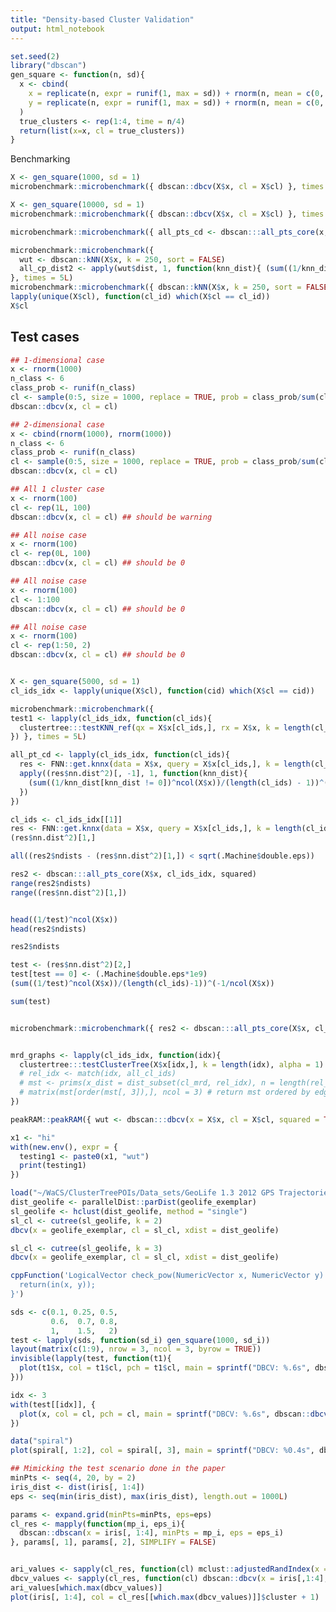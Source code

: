 ```yaml
---
title: "Density-based Cluster Validation"
output: html_notebook
---
```


```r
set.seed(2)
library("dbscan")
gen_square <- function(n, sd){
  x <- cbind(
    x = replicate(n, expr = runif(1, max = sd)) + rnorm(n, mean = c(0, 5, 5, 0), sd = sd),
    y = replicate(n, expr = runif(1, max = sd)) + rnorm(n, mean = c(0, 0, 5, 5), sd = sd)
  )
  true_clusters <- rep(1:4, time = n/4)
  return(list(x=x, cl = true_clusters))
}
```

Benchmarking 

```r
X <- gen_square(1000, sd = 1)
microbenchmark::microbenchmark({ dbscan::dbcv(X$x, cl = X$cl) }, times = 5L)


```

```r
X <- gen_square(10000, sd = 1)
microbenchmark::microbenchmark({ dbscan::dbcv(X$x, cl = X$cl) }, times = 1L)
```

```r
microbenchmark::microbenchmark({ all_pts_cd <- dbscan:::all_pts_core(x, cl_ids_idx, squared) }, times = 1L)

microbenchmark::microbenchmark({ 
  wut <- dbscan::kNN(X$x, k = 250, sort = FALSE) 
  all_cp_dist2 <- apply(wut$dist, 1, function(knn_dist){ (sum((1/knn_dist)^ncol(X$x))/(length(knn_dist)-1))^(-1/ncol(X$x)) })
}, times = 5L)
microbenchmark::microbenchmark({ dbscan::kNN(X$x, k = 250, sort = FALSE) }, times = 1L)
lapply(unique(X$cl), function(cl_id) which(X$cl == cl_id))
X$cl
```


## Test cases 

```r
## 1-dimensional case
x <- rnorm(1000)
n_class <- 6
class_prob <- runif(n_class)
cl <- sample(0:5, size = 1000, replace = TRUE, prob = class_prob/sum(class_prob <- runif(n_class)))
dbscan::dbcv(x, cl = cl)

## 2-dimensional case
x <- cbind(rnorm(1000), rnorm(1000))
n_class <- 6
class_prob <- runif(n_class)
cl <- sample(0:5, size = 1000, replace = TRUE, prob = class_prob/sum(class_prob <- runif(n_class)))
dbscan::dbcv(x, cl = cl)

## All 1 cluster case 
x <- rnorm(100)
cl <- rep(1L, 100)
dbscan::dbcv(x, cl = cl) ## should be warning 

## All noise case
x <- rnorm(100)
cl <- rep(0L, 100)
dbscan::dbcv(x, cl = cl) ## should be 0 

## All noise case
x <- rnorm(100)
cl <- 1:100
dbscan::dbcv(x, cl = cl) ## should be 0 

## All noise case
x <- rnorm(100)
cl <- rep(1:50, 2)
dbscan::dbcv(x, cl = cl) ## should be 0 


X <- gen_square(5000, sd = 1)
cl_ids_idx <- lapply(unique(X$cl), function(cid) which(X$cl == cid))

microbenchmark::microbenchmark({ 
test1 <- lapply(cl_ids_idx, function(cl_ids){
  clustertree:::testKNN_ref(qx = X$x[cl_ids,], rx = X$x, k = length(cl_ids), bucketSize = length(cl_ids)/2)
}) }, times = 5L)

all_pt_cd <- lapply(cl_ids_idx, function(cl_ids){
  res <- FNN::get.knnx(data = X$x, query = X$x[cl_ids,], k = length(cl_ids))
  apply((res$nn.dist^2)[, -1], 1, function(knn_dist){
    (sum((1/knn_dist[knn_dist != 0])^ncol(X$x))/(length(cl_ids) - 1))^(-1/ncol(X$x))
  })
})

cl_ids <- cl_ids_idx[[1]]
res <- FNN::get.knnx(data = X$x, query = X$x[cl_ids,], k = length(cl_ids))
(res$nn.dist^2)[1,]

all((res2$ndists - (res$nn.dist^2)[1,]) < sqrt(.Machine$double.eps))

res2 <- dbscan:::all_pts_core(X$x, cl_ids_idx, squared) 
range(res2$ndists)
range((res$nn.dist^2)[1,])


head((1/test)^ncol(X$x))
head(res2$ndists)

res2$ndists

test <- (res$nn.dist^2)[2,]
test[test == 0] <- (.Machine$double.eps*1e9)
(sum((1/test)^ncol(X$x))/(length(cl_ids)-1))^(-1/ncol(X$x))

sum(test)


microbenchmark::microbenchmark({ res2 <- dbscan:::all_pts_core(X$x, cl_ids_idx, squared) }, times = 5L)


mrd_graphs <- lapply(cl_ids_idx, function(idx){
  clustertree:::testClusterTree(X$x[idx,], k = length(idx), alpha = 1)
  # rel_idx <- match(idx, all_cl_ids)
  # mst <- prims(x_dist = dist_subset(cl_mrd, rel_idx), n = length(rel_idx))
  # matrix(mst[order(mst[, 3]),], ncol = 3) # return mst ordered by edge weight
})

peakRAM::peakRAM({ wut <- dbscan:::dbcv(x = X$x, cl = X$cl, squared = TRUE) })

```

```r
x1 <- "hi"
with(new.env(), expr = {
  testing1 <- paste0(x1, "wut")
  print(testing1)
})
```



```r
load("~/WaCS/ClusterTreePOIs/Data_sets/GeoLife 1.3 2012 GPS Trajectories (Beijing)/geolife_exemplar.rdata")
dist_geolife <- parallelDist::parDist(geolife_exemplar)
sl_geolife <- hclust(dist_geolife, method = "single")
sl_cl <- cutree(sl_geolife, k = 2)
dbcv(x = geolife_exemplar, cl = sl_cl, xdist = dist_geolife)

sl_cl <- cutree(sl_geolife, k = 3)
dbcv(x = geolife_exemplar, cl = sl_cl, xdist = dist_geolife)

```

```r
cppFunction('LogicalVector check_pow(NumericVector x, NumericVector y) {
  return(in(x, y));
}')
```



```r
sds <- c(0.1, 0.25, 0.5, 
         0.6,  0.7, 0.8, 
         1,    1.5,   2)
test <- lapply(sds, function(sd_i) gen_square(1000, sd_i))
layout(matrix(c(1:9), nrow = 3, ncol = 3, byrow = TRUE))
invisible(lapply(test, function(t1){
  plot(t1$x, col = t1$cl, pch = t1$cl, main = sprintf("DBCV: %.6s", dbscan::dbcv(x = t1$x, cl = t1$cl, squared = TRUE)))
}))
```

```r
idx <- 3
with(test[[idx]], {
  plot(x, col = cl, pch = cl, main = sprintf("DBCV: %.6s", dbscan::dbcv(x = x, cl = cl, squared = FALSE)))
})


```


```r
data("spiral")
plot(spiral[, 1:2], col = spiral[, 3], main = sprintf("DBCV: %0.4s", dbscan::dbcv(spiral[, 1:2], cl = spiral[, 3])))
```

```r
## Mimicking the test scenario done in the paper
minPts <- seq(4, 20, by = 2)
iris_dist <- dist(iris[, 1:4])
eps <- seq(min(iris_dist), max(iris_dist), length.out = 1000L)

params <- expand.grid(minPts=minPts, eps=eps)
cl_res <- mapply(function(mp_i, eps_i){
  dbscan::dbscan(x = iris[, 1:4], minPts = mp_i, eps = eps_i)
}, params[, 1], params[, 2], SIMPLIFY = FALSE)


ari_values <- sapply(cl_res, function(cl) mclust::adjustedRandIndex(x = cl$cluster, y = iris[,5]))
dbcv_values <- sapply(cl_res, function(cl) dbscan::dbcv(x = iris[,1:4], cl = cl$cluster, xdist = iris_dist))
ari_values[which.max(dbcv_values)]
plot(iris[, 1:4], col = cl_res[[which.max(dbcv_values)]]$cluster + 1)

```

